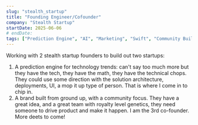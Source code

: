 ```yaml
---
slug: "stealth_startup"
title: "Founding Engineer/Cofounder"
company: "Stealth Startup"
startDate: 2025-06-06
# endDate:
tags: ["Prediction Engine", "AI", "Marketing", "Swift", "Community Building"]
---
```


Working with 2 stealth startup founders to build out two startups:
1. A prediction engine for technology trends: can't say too much more but they have the tech, they have the math,
they have the technical chops.  They could use some direction with the solution architecture, deployments, UI, a mop
it up type of person.  That is where I come in to chip in.
2. A brand built from ground up, with a community focus.  They have a great idea, and a great team with royalty
level genetics, they need someone to drive product and make it happen.  I am the 3rd co-founder.  More deets to come!

